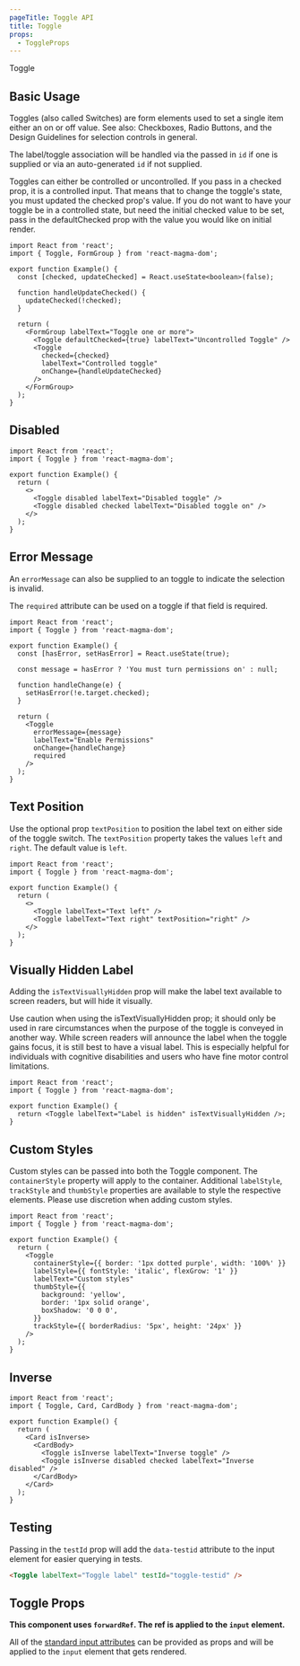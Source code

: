 ```yaml
---
pageTitle: Toggle API
title: Toggle
props:
  - ToggleProps
---
```


<DocsHeading to="/design/selection-controls" type="api">
  Toggle
</DocsHeading>

## Basic Usage

Toggles (also called Switches) are form elements used to set a single item either an on or off value.
See also: <Link to="/api/checkboxes">Checkboxes</Link>, <Link to="/api/radio">Radio Buttons</Link>, and the <Link to="/design/selection-controls">Design Guidelines</Link> for selection controls in general.

The label/toggle association will be handled via the passed in `id` if one is supplied or via an auto-generated `id` if not supplied.

Toggles can either be controlled or uncontrolled. If you pass in a checked prop, it is a controlled input. That means that to change the toggle's state, you must updated the checked prop's value. If you do not want to have your toggle be in a controlled state, but need the initial checked value to be set, pass in the defaultChecked prop with the value you would like on initial render.

```tsx
import React from 'react';
import { Toggle, FormGroup } from 'react-magma-dom';

export function Example() {
  const [checked, updateChecked] = React.useState<boolean>(false);

  function handleUpdateChecked() {
    updateChecked(!checked);
  }

  return (
    <FormGroup labelText="Toggle one or more">
      <Toggle defaultChecked={true} labelText="Uncontrolled Toggle" />
      <Toggle
        checked={checked}
        labelText="Controlled toggle"
        onChange={handleUpdateChecked}
      />
    </FormGroup>
  );
}
```

## Disabled

```tsx
import React from 'react';
import { Toggle } from 'react-magma-dom';

export function Example() {
  return (
    <>
      <Toggle disabled labelText="Disabled toggle" />
      <Toggle disabled checked labelText="Disabled toggle on" />
    </>
  );
}
```

## Error Message

An `errorMessage` can also be supplied to an toggle to indicate the selection is invalid.

The `required` attribute can be used on a toggle if that field is required.

```tsx
import React from 'react';
import { Toggle } from 'react-magma-dom';

export function Example() {
  const [hasError, setHasError] = React.useState(true);

  const message = hasError ? 'You must turn permissions on' : null;

  function handleChange(e) {
    setHasError(!e.target.checked);
  }

  return (
    <Toggle
      errorMessage={message}
      labelText="Enable Permissions"
      onChange={handleChange}
      required
    />
  );
}
```

## Text Position

Use the optional prop `textPosition` to position the label text on either side of the toggle switch.
The `textPosition` property takes the values `left` and `right`. The default value is `left`.

```tsx
import React from 'react';
import { Toggle } from 'react-magma-dom';

export function Example() {
  return (
    <>
      <Toggle labelText="Text left" />
      <Toggle labelText="Text right" textPosition="right" />
    </>
  );
}
```

## Visually Hidden Label

Adding the `isTextVisuallyHidden` prop will make the label text available to screen readers, but will hide it visually.

<Alert variant="warning">
  Use caution when using the <inlineCode>isTextVisuallyHidden</inlineCode> prop;
  it should only be used in rare circumstances when the purpose of the toggle is
  conveyed in another way. While screen readers will announce the label when the
  toggle gains focus, it is still best to have a visual label. This is
  especially helpful for individuals with cognitive disabilities and users who
  have fine motor control limitations.
</Alert>

```tsx
import React from 'react';
import { Toggle } from 'react-magma-dom';

export function Example() {
  return <Toggle labelText="Label is hidden" isTextVisuallyHidden />;
}
```

## Custom Styles

Custom styles can be passed into both the Toggle component. The `containerStyle` property will apply to the container.
Additional `labelStyle`, `trackStyle` and `thumbStyle` properties are available to style the respective elements.
Please use discretion when adding custom styles.

```tsx
import React from 'react';
import { Toggle } from 'react-magma-dom';

export function Example() {
  return (
    <Toggle
      containerStyle={{ border: '1px dotted purple', width: '100%' }}
      labelStyle={{ fontStyle: 'italic', flexGrow: '1' }}
      labelText="Custom styles"
      thumbStyle={{
        background: 'yellow',
        border: '1px solid orange',
        boxShadow: '0 0 0',
      }}
      trackStyle={{ borderRadius: '5px', height: '24px' }}
    />
  );
}
```

## Inverse

```tsx
import React from 'react';
import { Toggle, Card, CardBody } from 'react-magma-dom';

export function Example() {
  return (
    <Card isInverse>
      <CardBody>
        <Toggle isInverse labelText="Inverse toggle" />
        <Toggle isInverse disabled checked labelText="Inverse disabled" />
      </CardBody>
    </Card>
  );
}
```

## Testing

Passing in the `testId` prop will add the `data-testid` attribute to the input element for easier querying in tests.

```html noCodeSandbox
<Toggle labelText="Toggle label" testId="toggle-testid" />
```

## Toggle Props

**This component uses `forwardRef`. The ref is applied to the `input` element.**

All of the [standard input attributes](https://developer.mozilla.org/en-US/docs/Web/HTML/Element/input) can be provided as props and will be applied to the `input` element that gets rendered.

<ToggleProps />
